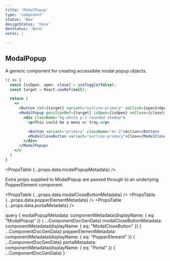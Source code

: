 ```yaml
---
title: 'ModalPopup'
type: 'component'
status: 'New'
designStatus: 'Done'
devStatus: 'Done'
notes: |

---
```



## ModalPopup

A generic component for creating accessibile modal popup objects.

```jsx live
() => {
  const [isOpen, open, close] = useToggle(false);
  const target = React.useRef(null);

  return (
    <>
      <Button ref={target} variant="outline-primary" onClick={open}>Open modal popup</Button>
      <ModalPopup positionRef={target} isOpen={isOpen} onClose={close}>
        <div className="bg-white p-3 rounded shadow">
          <p>This could be a menu or tray.</p>

          <Button variant="primary" className="mr-2">Action</Button>
          <ModalCloseButton variant="outline-primary">Close</ModalCloseButton>
        </div>
      </ModalPopup>
    </>
  )
}
```



<PropsTable {...props.data.modalPopupMetadata} />

Extra props supplied to ModalPopup are passed through to an underlying PopperElement component.

<PropsTable {...props.data.modalCloseButtonMetadata} />
<PropsTable {...props.data.popperElementMetadata} />
<PropsTable {...props.data.portalMetadata} />

  query {
    modalPopupMetadata: componentMetadata(displayName: { eq: "ModalPopup" }) { ...ComponentDocGenData}
    modalCloseButtonMetadata: componentMetadata(displayName: { eq: "ModalCloseButton" }) { ...ComponentDocGenData}
    popperElementMetadata: componentMetadata(displayName: { eq: "PopperElement" }) { ...ComponentDocGenData}
    portalMetadata: componentMetadata(displayName: { eq: "Portal" }) { ...ComponentDocGenData}
  }
`

